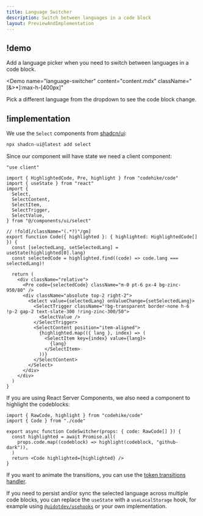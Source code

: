 ```yaml
---
title: Language Switcher
description: Switch between languages in a code block
layout: PreviewAndImplementation
---
```


## !demo

Add a language picker when you need to switch between languages in a code block.

<Demo
  name="language-switcher"
  content="content.mdx"
  className="[&>*]:max-h-[400px]"
>
  Pick a different language from the dropdown to see the code block change.
</Demo>

## !implementation

We use the `Select` components from [shadcn/ui](https://ui.shadcn.com/docs/components/select):

```bash -c
npx shadcn-ui@latest add select
```

Since our component will have state we need a client component:

```tsx code.tsx -c
"use client"

import { HighlightedCode, Pre, highlight } from "codehike/code"
import { useState } from "react"
import {
  Select,
  SelectContent,
  SelectItem,
  SelectTrigger,
  SelectValue,
} from "@/components/ui/select"

// !fold[/className="(.*?)"/gm]
export function Code({ highlighted }: { highlighted: HighlightedCode[] }) {
  const [selectedLang, setSelectedLang] = useState(highlighted[0].lang)
  const selectedCode = highlighted.find((code) => code.lang === selectedLang)!

  return (
    <div className="relative">
      <Pre code={selectedCode} className="m-0 pt-6 px-4 bg-zinc-950/80" />
      <div className="absolute top-2 right-2">
        <Select value={selectedLang} onValueChange={setSelectedLang}>
          <SelectTrigger className="!bg-transparent border-none h-6 !p-2 gap-2 text-slate-300 !ring-zinc-300/50">
            <SelectValue />
          </SelectTrigger>
          <SelectContent position="item-aligned">
            {highlighted.map(({ lang }, index) => (
              <SelectItem key={index} value={lang}>
                {lang}
              </SelectItem>
            ))}
          </SelectContent>
        </Select>
      </div>
    </div>
  )
}
```

If you are using React Server Components, we also need a component to highlight the codeblocks:

```tsx language-switcher.tsx -c
import { RawCode, highlight } from "codehike/code"
import { Code } from "./code"

export async function CodeSwitcher(props: { code: RawCode[] }) {
  const highlighted = await Promise.all(
    props.code.map((codeblock) => highlight(codeblock, "github-dark")),
  )
  return <Code highlighted={highlighted} />
}
```

If you want to animate the transitions, you can use the [token transitions handler](/docs/code/token-transitions).

If you need to persist and/or sync the selected language across multiple code blocks, you can replace the `useState` with a `useLocalStorage` hook, for example using [`@uidotdev/usehooks`](https://usehooks.com/uselocalstorage) or your own implementation.
